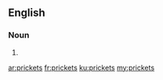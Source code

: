 ==English==

===Noun===
{{head|en|plural}}

# {{plural of|pricket|lang=en}}

[[ar:prickets]]
[[fr:prickets]]
[[ku:prickets]]
[[my:prickets]]